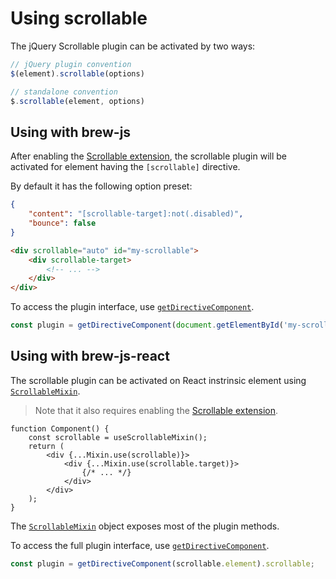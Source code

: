 <Module name="jq-scrollable" />

# Using scrollable

The jQuery Scrollable plugin can be activated by two ways:

```javascript
// jQuery plugin convention
$(element).scrollable(options)

// standalone convention
$.scrollable(element, options)
```

## Using with brew-js

After enabling the [Scrollable extension](/docs/app/useScrollable), the scrollable plugin will be
activated for element having the `[scrollable]` directive.

By default it has the following option preset:

```json
{
    "content": "[scrollable-target]:not(.disabled)",
    "bounce": false
}
```

```html
<div scrollable="auto" id="my-scrollable">
    <div scrollable-target>
        <!-- ... -->
    </div>
</div>
```

To access the plugin interface, use [`getDirectiveComponent`](:).

```javascript
const plugin = getDirectiveComponent(document.getElementById('my-scrollable')).scrollable;
```

## Using with brew-js-react

The scrollable plugin can be activated on React instrinsic element using [`ScrollableMixin`](:).

> Note that it also requires enabling the [Scrollable extension](/docs/app/useScrollable).

```tsx
function Component() {
    const scrollable = useScrollableMixin();
    return (
        <div {...Mixin.use(scrollable)}>
            <div {...Mixin.use(scrollable.target)}>
                {/* ... */}
            </div>
        </div>
    );
}
```

The [`ScrollableMixin`](:) object exposes most of the plugin methods.

To access the full plugin interface, use [`getDirectiveComponent`](:).

```javascript
const plugin = getDirectiveComponent(scrollable.element).scrollable;
```
